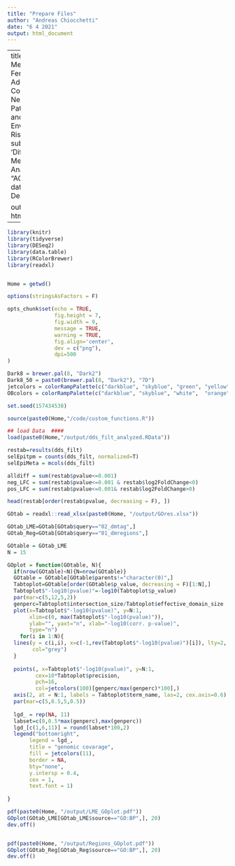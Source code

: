 ```yaml
---
title: "Prepare Files"
author: "Andreas Chiocchetti"
date: "6 4 2021"
output: html_document
---
```

---
title: "The Methylome in Female Adolescent Conduct Disorder: Neural Pathomechanisms and Environmental Risk Factors"
subtitle: 'Differential Methylation Analysis'
author: "AG Chiocchetti"
date: "29 Dezember 2020"

output: html_document
---

```r
library(knitr)
library(tidyverse)
library(DESeq2)
library(data.table)
library(RColorBrewer)
library(readxl)


Home = getwd()

options(stringsAsFactors = F)

opts_chunk$set(echo = TRUE, 
               fig.height = 7, 
               fig.width = 9, 
               message = TRUE,
               warning = TRUE,
               fig.align='center',
               dev = c("png"),
               dpi=500
)

Dark8 = brewer.pal(8, "Dark2")
Dark8_50 = paste0(brewer.pal(8, "Dark2"), "7D")
jetcolors = colorRampPalette(c("darkblue", "skyblue", "green", "yellow", "orange", "red", "darkred"))
OBcolors = colorRampPalette(c("darkblue", "skyblue", "white",  "orange", "darkorange3"))

set.seed(157434538)
```


```r

source(paste0(Home,"/code/custom_functions.R"))

```

```r

## load Data  ####
load(paste0(Home,"/output/dds_filt_analyzed.RData"))

```


```r
restab=results(dds_filt)
selEpitpm = counts(dds_filt, normalized=T)
selEpiMeta = mcols(dds_filt)

alldiff = sum(restab$pvalue<=0.001)
neg_LFC = sum(restab$pvalue<=0.001 & restab$log2FoldChange<0)
pos_LFC = sum(restab$pvalue<=0.001& restab$log2FoldChange>0)

head(restab[order(restab$pvalue, decreasing = F), ])

```


```r

GOtab = readxl::read_xlsx(paste0(Home, "/output/GOres.xlsx"))

GOtab_LME=GOtab[GOtab$query=="02_dmtag",]
GOtab_Reg=GOtab[GOtab$query=="01_dmregions",]

GOtable = GOtab_LME
N = 15 

GOplot = function(GOtable, N){
  if(nrow(GOtable)<N){N=nrow(GOtable)}
  GOtable = GOtable[GOtable$parents!="character(0)",]
  Tabtoplot=GOtable[order(GOtable$p_value, decreasing = F)[1:N],]
  Tabtoplot$"-log10(pvalue)"=-log10(Tabtoplot$p_value)
  par(mar=c(5,12,5,2))
  genperc=Tabtoplot$intersection_size/Tabtoplot$effective_domain_size
  plot(x=Tabtoplot$"-log10(pvalue)", y=N:1, 
       xlim=c(0, max(Tabtoplot$"-log10(pvalue)")), 
       ylab="", yaxt="n", xlab="-log10(corr. p-value)", 
       type="n")
    for(i in 1:N){
  lines(y = c(i,i), x=c(-1,rev(Tabtoplot$"-log10(pvalue)")[i]), lty=2, 
        col="grey")
  }
  
  points(, x=Tabtoplot$"-log10(pvalue)", y=N:1,
         cex=10*Tabtoplot$precision,
         pch=16, 
         col=jetcolors(100)[genperc/max(genperc)*100],)
  axis(2, at = N:1, labels = Tabtoplot$term_name, las=2, cex.axis=0.6)
  par(mar=c(5,0.5,5,0.5))
  
  lgd_ = rep(NA, 11)
  labset=c(0,0.5*max(genperc),max(genperc))
  lgd_[c(1,6,11)] = round(labset*100,2)
  legend("bottomright",
       legend = lgd_,
       title = "genomic covarage",
       fill = jetcolors(11),
       border = NA,
       bty="none",
       y.intersp = 0.4,
       cex = 1, 
       text.font = 1)
  
}

pdf(paste0(Home, "/output/LME_GOplot.pdf"))
GOplot(GOtab_LME[GOtab_LME$source=="GO:BP",], 20)
dev.off()


pdf(paste0(Home, "/output/Regions_GOplot.pdf"))
GOplot(GOtab_Reg[GOtab_Reg$source=="GO:BP",], 20)
dev.off()


```


